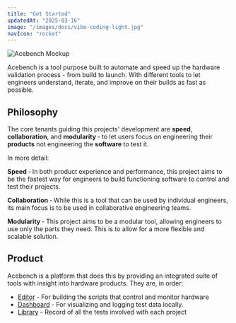 ```yaml
---
title: "Get Started"
updatedAt: "2025-03-16"
image: "/images/docs/vibe-coding-light.jpg"
navIcon: "rocket"
---
```


![Acebench Mockup](https://acebench.co/assets/mockup.png)

Acebench is a tool purpose built to automate and speed up the hardware validation process - from build to launch. With different tools to let engineers understand, iterate, and improve on their builds as fast as possible. 


## Philosophy

The core tenants guiding this projects' development are **speed**, **collaboration**, and **modularity** &dash; to let users focus on engineering their **products** not engineering the **software** to test it.

In more detail:

**Speed** &dash; In both product experience and performance, this project aims to be the fastest way for engineers to build functioning software to control and test their projects.

**Collaboration** &dash; While this is a tool that can be used by individual engineers, its main focus is to be used in collaborative engineering teams.

**Modularity** &dash; This project aims to be a modular tool, allowing engineers to use only the parts they need.  This is to allow for a more flexible and scalable solution.


## Product
Acebench is a platform that does this by providing an integrated suite of tools with insight into hardware products. They are, in order:

- [Editor](/editor) - For building the scripts that control and monitor hardware
- [Dashboard](/dashboard) - For visualizing and logging test data locally.
- [Library](/library) - Record of all the tests involved with each project